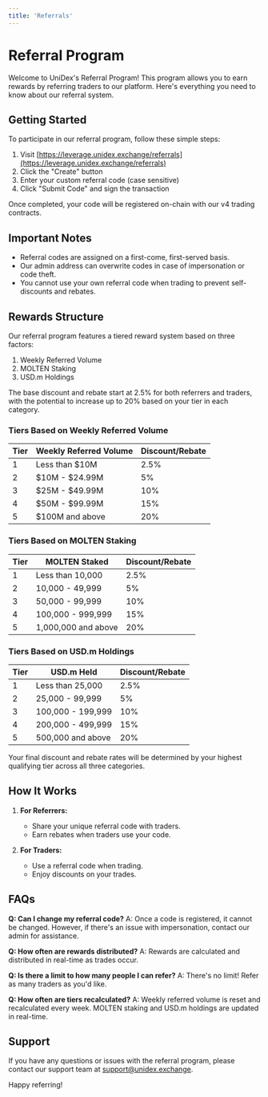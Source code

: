 ```yaml
---
title: 'Referrals'
---
```


# Referral Program

Welcome to UniDex's Referral Program! This program allows you to earn rewards by referring traders to our platform. Here's everything you need to know about our referral system.

## Getting Started

To participate in our referral program, follow these simple steps:

1. Visit [https://leverage.unidex.exchange/referrals](https://leverage.unidex.exchange/referrals)
2. Click the "Create" button
3. Enter your custom referral code (case sensitive)
4. Click "Submit Code" and sign the transaction

Once completed, your code will be registered on-chain with our v4 trading contracts.

## Important Notes

- Referral codes are assigned on a first-come, first-served basis.
- Our admin address can overwrite codes in case of impersonation or code theft.
- You cannot use your own referral code when trading to prevent self-discounts and rebates.

## Rewards Structure

Our referral program features a tiered reward system based on three factors:
1. Weekly Referred Volume
2. MOLTEN Staking
3. USD.m Holdings

The base discount and rebate start at 2.5% for both referrers and traders, with the potential to increase up to 20% based on your tier in each category.

### Tiers Based on Weekly Referred Volume

| Tier | Weekly Referred Volume | Discount/Rebate |
|------|------------------------|-----------------|
| 1    | Less than $10M         | 2.5%            |
| 2    | $10M - $24.99M         | 5%              |
| 3    | $25M - $49.99M         | 10%             |
| 4    | $50M - $99.99M         | 15%             |
| 5    | $100M and above        | 20%             |

### Tiers Based on MOLTEN Staking

| Tier | MOLTEN Staked          | Discount/Rebate |
|------|------------------------|-----------------|
| 1    | Less than 10,000       | 2.5%            |
| 2    | 10,000 - 49,999        | 5%              |
| 3    | 50,000 - 99,999        | 10%             |
| 4    | 100,000 - 999,999      | 15%             |
| 5    | 1,000,000 and above    | 20%             |

### Tiers Based on USD.m Holdings

| Tier | USD.m Held             | Discount/Rebate |
|------|------------------------|-----------------|
| 1    | Less than 25,000       | 2.5%            |
| 2    | 25,000 - 99,999        | 5%              |
| 3    | 100,000 - 199,999      | 10%             |
| 4    | 200,000 - 499,999      | 15%             |
| 5    | 500,000 and above      | 20%             |

Your final discount and rebate rates will be determined by your highest qualifying tier across all three categories.

## How It Works

1. **For Referrers:**
   - Share your unique referral code with traders.
   - Earn rebates when traders use your code.

2. **For Traders:**
   - Use a referral code when trading.
   - Enjoy discounts on your trades.

## FAQs

**Q: Can I change my referral code?**
A: Once a code is registered, it cannot be changed. However, if there's an issue with impersonation, contact our admin for assistance.

**Q: How often are rewards distributed?**
A: Rewards are calculated and distributed in real-time as trades occur.

**Q: Is there a limit to how many people I can refer?**
A: There's no limit! Refer as many traders as you'd like.

**Q: How often are tiers recalculated?**
A: Weekly referred volume is reset and recalculated every week. MOLTEN staking and USD.m holdings are updated in real-time.

## Support

If you have any questions or issues with the referral program, please contact our support team at [support@unidex.exchange](mailto:support@unidex.exchange).

Happy referring!